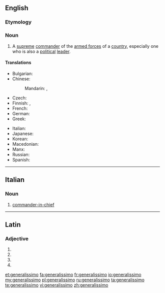 ==English==
{{wikipedia}}

===Etymology===
{{etyl|it|en}}

===Noun===
{{en-noun}}

# {{context|military|lang=en}} A [[supreme]] [[commander]] of the [[armed forces]] of a [[country]], especially one who is also a [[political]] [[leader]].

====Translations====
{{trans-top|supreme commander}}
* Bulgarian: {{t|bg|генералисимус|m|tr=generalísimus}}
* Chinese:
*: Mandarin: {{t|cmn|大元帥|sc=Hani}},  {{t+|cmn|大元帅|tr=dàyuánshuài|sc=Hani}}
* Czech: {{t|cs|generalissimus|m}}
* Finnish: {{t|fi|generalissimo}}, {{t+|fi|generalissimus}}
* French: {{t+|fr|généralissime|m}}
* German: {{t|de|Generalissimus|m}}
* Greek: {{t+|el|αρχιστράτηγος|m|tr=archistrátigos|sc=Grek}}
{{trans-mid}}
* Italian: {{t|it|generalissimo|m}}
* Japanese: {{t+|ja|総統|tr=そうとう, sōtō}}
* Korean: {{t|ko|총통|tr=chongtong|sc=Hang}}
* Macedonian: {{t|mk|генералисимус|m|tr=generalísimus}}
* Manx: {{t|gv|ard-chionfenee|m}}
* Russian: {{t+|ru|генералиссимус|m|tr=generalíssimus}}
* Spanish: {{t+|es|generalísimo|m}}
{{trans-bottom}}

----

==Italian==

===Noun===
{{it-noun|m|generalissimi}}

# [[commander-in-chief]]

----

==Latin==

===Adjective===
{{la-adj-form|generālissimō}}

# {{inflection of|generālissimus||dat|m|s|lang=la}}
# {{inflection of|generālissimus||dat|n|s|lang=la}}
# {{inflection of|generālissimus||abl|m|s|lang=la}}
# {{inflection of|generālissimus||abl|n|s|lang=la}}

[[et:generalissimo]]
[[fa:generalissimo]]
[[fr:generalissimo]]
[[io:generalissimo]]
[[my:generalissimo]]
[[pl:generalissimo]]
[[ru:generalissimo]]
[[ta:generalissimo]]
[[te:generalissimo]]
[[vi:generalissimo]]
[[zh:generalissimo]]